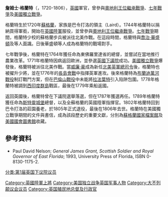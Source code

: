 {{NoteTA
|G1=Military
|G2=地名
}}
{{Infobox military person
|name=詹姆士·格蘭特<br/>James Grant
|born = 1720年
|died = 1806年4月13日
|image=[[File:James-grant-1720-1806.jpg|200px]]
|caption=格蘭特將軍畫像
|placeofbirth= [[蘇格蘭|蘇格蘭]]{{link-en|巴令打洛|Ballindalloch}}
|placeofdeath= 
|allegiance={{flagicon|United Kingdom|1606}} [[大不列顛王國|英國]]
|branch= {{army|UK}}
|serviceyears=1744年-1805年
|rank= [[上將|上將]]
|battles= [[奧地利王位繼承戰爭|奧地利王位繼承戰爭]]<br/>[[七年戰爭|七年戰爭]]<br/>[[法國印第安人戰爭|法國印第安人戰爭]]<br>[[美國獨立戰爭|美國獨立戰爭]]
}}

'''詹姆士·格蘭特'''（{{lang-en|'''James Grant'''}}，1720-1806），[[大不列顛王國|英國]]軍官，曾參與[[奧地利王位繼承戰爭|奧地利王位繼承戰爭]]、[[七年戰爭|七年戰爭]]及[[美國獨立戰爭|美國獨立戰爭]]。

格蘭特生於1720年[[蘇格蘭|蘇格蘭]]{{link-en|巴令打洛|Ballindalloch}}，家族是巴令打洛的領主（Laird）。1744年格蘭特以捐納買得軍銜，開始在[[英國陸軍|英國陸軍]]服役，並曾參與[[奧地利王位繼承戰爭|奧地利王位繼承戰爭]]。[[七年戰爭|七年戰爭]]期間，格蘭特少校的蘇格蘭步兵被派往北美作戰。在這段時間，格蘭特與[[喬治·華盛頓|喬治·華盛頓]]及{{link-en|休·梅沙|Hugh Mercer}}等人面識。日後華盛頓等人成為格蘭特的戰場對手。

七年戰爭後，格蘭特在1764年獲任命為東佛羅里達省的總督，並嘗試在當地推行農業改革。1771年格蘭特因病返回歐洲，並參選[[英國下議院|英國下議院]]成功。[[美國獨立戰爭|美國獨立戰爭]]爆發後，格蘭特被派往北美作戰。當[[威廉·豪|威廉·豪]]成為新任[[北美英軍總司令|北美英軍總司令]]後，格蘭特也被擢升少將，並在1776年的[[長島會戰|長島會戰]]中指揮英軍進攻。後來格蘭特為[[布蘭迪萬河戰役|布蘭迪萬河戰役]]制訂戰鬥方案，但在[[巴倫山戰役|巴倫山戰役]]中未能將[[拉法葉特|拉法葉特]]引入陷阱包圍。1778年格蘭特被調到[[西印度群島|西印度群島]]戰區，最後在1779年乘船返國。

返回英國後，格蘭特曾在下議院選舉落選，但在1787年獲選再任。1789年格蘭特獲任命為[[斯特靈城堡|斯特靈城堡]]總督，以及全蘇格蘭的英國陸軍指揮官。1802年格蘭特回到巴令打洛的莊園養老，於1805年正式退役，最後在1806年去世。格蘭特在美國獨立戰爭期間的文件與書信，成為該段歷史的重要文獻，分別為[[蘇格蘭國家檔案館|蘇格蘭國家檔案館]]及[[美國國會圖書館|美國國會圖書館]]收藏。

==參考資料==
{{refbegin}}
*Paul David Nelson; ''General James Grant, Scottish Soldier and Royal Governor of East Florida''; 1993, University Press of Florida, ISBN 0-8130-1175-2. {{refend}}

{{Authority control}}

{{DEFAULTSORT:Grant, James}}
[[Category:英國陸軍上將|Category:英國陸軍上將]]
[[Category:美国独立战争英国军事人物|Category:美国独立战争英国军事人物]]
[[Category:大不列颠议会议员|Category:大不列颠议会议员]]
[[Category:英国殖民地总督及行政官|Category:英国殖民地总督及行政官]]
[[分类:第1届英国下议院议员|分类:第1届英国下议院议员]]